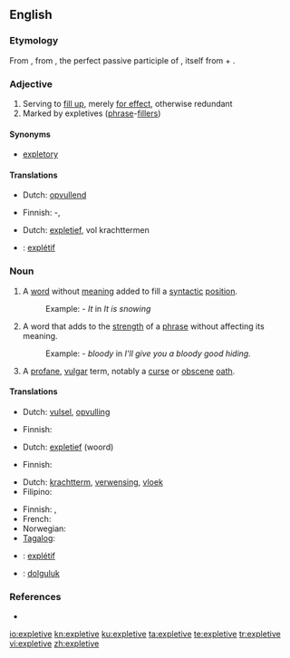 {{also|explétive}}
==English==
{{wikipedia}}

===Etymology===
From {{etyl|LL.}} {{term|expletivus|explētīvus|lang=la|serving to fill out}}, from {{etyl|la}} {{term|expletus|explētus|lang=la}}, the perfect passive participle of {{term|expleo|expleō|lang=la|fill out}}, itself from {{term|ex||lang=la|out, completely}} + {{term||pleō|lang=la|fill}}.

===Adjective===
{{en-adj}}

# Serving to [[fill up]], merely [[for effect]], otherwise redundant
# Marked by expletives ([[phrase]]-[[filler]]s)

====Synonyms====
* [[expletory]]

====Translations====
{{trans-top|serving to fill up}}
* Dutch: [[opvullend]]
{{trans-mid}}
* Finnish: {{t-|fi|täyte}}-, {{t|fi|täyttävä}}
{{trans-bottom}}

{{trans-top|marked by phrase-fillers}}
* Dutch: [[expletief]], vol krachttermen
{{trans-mid}}
{{trans-bottom}}

{{checktrans-top}}
* {{ttbc|French}}: [[explétif]]
{{trans-bottom}}

===Noun===
{{en-noun}}

# {{linguistics}} A [[word]] without [[meaning]] added to fill a [[syntactic]] [[position]].
#:Example: - ''It'' in ''It is snowing''
# {{linguistics}} A word that adds to the [[strength]] of a [[phrase]] without affecting its meaning.
#:Example: - ''bloody'' in ''I'll give you a bloody good hiding.''
# A [[profane]], [[vulgar]] term, notably a [[curse]] or [[obscene]] [[oath]].

====Translations====
{{trans-top|word added to fill a syntactic position}}
* Dutch: [[vulsel]], [[opvulling]]
{{trans-mid}}
* Finnish: {{t|fi|täytesana}}
{{trans-bottom}}

{{trans-top|word that adds strength to a phrase}}
* Dutch: [[expletief]] (woord)
{{trans-mid}}
* Finnish: {{t+|fi|voimasana}}
{{trans-bottom}}

{{trans-top|profane, vulgar term}}
* Dutch: [[krachtterm]], [[verwensing]], [[vloek]]
* Filipino: {{tø|fil|mura}}
{{trans-mid}}
* Finnish: {{t-|fi|kirous}}, {{t|fi|sadattelu}}
* French: {{t|fr|juron|m}}
* Norwegian: {{t|no|banneord|n}}
* [[Tagalog]]: {{t-|tl|mura|xs=Tagalog}}
{{trans-bottom}}

{{checktrans-top}}
* {{ttbc|French}}: [[explétif]]  {{m}}
* {{ttbc|Turkish}}: [[dolguluk]] 
{{trans-bottom}}

===References===
* {{R:Websters}}

[[io:expletive]]
[[kn:expletive]]
[[ku:expletive]]
[[ta:expletive]]
[[te:expletive]]
[[tr:expletive]]
[[vi:expletive]]
[[zh:expletive]]